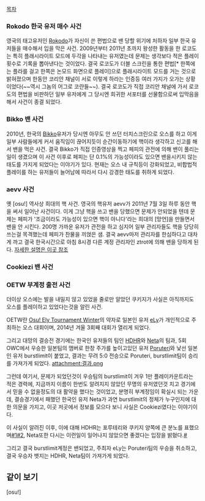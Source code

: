 [[목차]]


=== Rokodo 한국 유저 매수 사건 ===
영국의 태고유저인 [http://osu.ppy.sh/u/rokodo Rokodo]가 자신이 쓴 편법으로 밴 당할 위기에 처하자 일부 한국 유저들을 매수해서 입을 막은 사건. 2009년부터 2011년 초까지 왕성한 활동을 한 로코도는 특히 플래시라이트 모드에 두각을 나타내는 유저였는데 문제는 생각보다 적은 플레이 횟수로 기록을 뽑아낸다는 것이었다. 결국 로코도가 더블 스크린을 통한 편법[* 한쪽에는 플라를 걸고 한쪽은 논모드 화면으로 플레이]으로 플래시라이트 모드를 거는 것으로 밝혀졌으며 한동안 코리안 채널이 서로 이렇게 하라는 인증등 여러 가지가 오가는 상황이었다(~~역시 그놈의 어그로 코랸들~~). 결국 로코도가 직접 코리안 채널에 가서 로코도의 편법을 비판하던 일부 유저에게 그 당시엔 희귀한 서포터를 선물함으로써 입막음을 해서 사건이 종결 되었다. 

=== Bikko 밴 사건 ===
2010년, 한국의 [http://osu.ppy.sh/u/bikko Bikko]유저가 당시엔 아무도 안 쓰던 터치스크린으로 오스를 하고 이게 일부 사람들에게 커서 움직임이 끊어지듯이 순간이동하기에 핵이라 생각하고 신고를 해서 밴을 먹은 사건. 결국 Bikko가 직접 인증영상을 찍고 페피의 관전에 의해 밴이 풀리는 일이 생겼으며 이 사건 이후로 페피는 단 0.1%의 가능성이라도 있으면 밴을시키지 않는 태도를 가지게 되었다는 이야기가 있다. 현재는 오스 내 규칙등이 강화되었고, 비합법적 플레이를 하는 유저들이 늘어남에 따라서 다시 강경한 태도를 취하게 되었다.

=== aevv 사건 ===
옛 [osu!] 역사상 희대의 핵 사건. 영국의 핵유저 aevv가 2011년 7월 3일 하루 동안 핵을 써서 일어난 사건이다. 이게 그냥 핵을 쓰고 밴을 당했으면 문제가 안되었을 텐데 문제는 페피가 '조금이라도 가능성이 있으면 핵이 아니다'라는 희대의 [망언]을 만들면서 밴을 안 시킨다. 200명 가까운 유저가 관전을 하고 심지어 일부 관리자들도 핵을 당당히 쓰는걸 목격했는데 페피가 찬물을 끼얹은 샘. 결국 aevv마저 관리자를 한심하다고 대차게 까고 결국 한국시간으로 아침 8시경 다른 계정 관리자인 ztrot에 의해 밴을 당하게 된다. [http://blog.naver.com/phantasmaria/10113091336 자세한 설명은 이곳 참조]

=== Cookiezi 밴 사건 ===


=== OETW 부계정 출전 사건 ===
더이상 오스에는 발을 내밀지 않고 있었을 줄로만 알았던 쿠키지가 사실은 아직까지도 오스를 플레이하고 있었다는것을 알린 사건.

OETW란 [https://osu.ppy.sh/forum/t/248280 Osu! Ely Tournament Winter]의 약자로 일본인 유저 [https://osu.ppy.sh/u/1014222 eLy]가 개인적으로 주최하는 오스 대회이며, 2014년 겨울 3회째 대회가 열리게 되었다.

그리고 대망의 결승전 경기에는 한국인 유저들의 팀인 [https://osu.ppy.sh/u/HDHR HDHR]와 [https://osu.ppy.sh/u/Neta Neta]의 팀과, 5회 OWC에서 우승한 일본팀의 맴버로 한창 주가를 높이고있던 유저 [https://osu.ppy.sh/u/Poruteri Poruteri]와 낯선 일본인 유저 burstlimit이 붙었고, 결과는 무려 5:0 전승으로 Poruteri, burstlimit팀이 승리를 가져가게 되었다.
attachment:결과.png

그런데 여기서, 문제가 되었던것이 우승팀의 burstlimit이 겨우 1만 플레이카운트라는 적은 경력에, 지금까지 이름이 한번도 알려지지 않았던 무명의 유저였던것 치고 경기에서 믿을 수 없을정도의 대 활약을 했다는 것이었고, 분명히 부계정임이 확실시 되는 가운데, 결승경기에서 패했던 한국인 유저 Neta가 과연 burstlimit의 정체가 누구인지에 대한 의문을 가지고, 이곳 저곳에서 정보를 모으다 보니 사실은 Cookiezi였다는 이야기이다.

이 사실이 알려진 이후, 이에 대해 HDHR는 포루테리와 쿠키지 양쪽에 큰 분노를 표했으며[http://ask.fm/osu_hdhr/answer/122337870132 #1][http://ask.fm/osu_hdhr/answer/122388229940 #2], Neta또한 다시는 이런일이 일어나지 않았으면 좋겠다는 입장을 밝혔다.[http://ask.fm/askNeta/answer/121883441755 #]

그리고 결국 burstlimit계정은 밴되었고, 주최자 eLy는 Poruteri팀의 우승을 취소하고, 결국 우승자 뱃지는 HDHR, Neta팀이 가져가게 되었다.

== 같이 보기 ==
[osu!]
